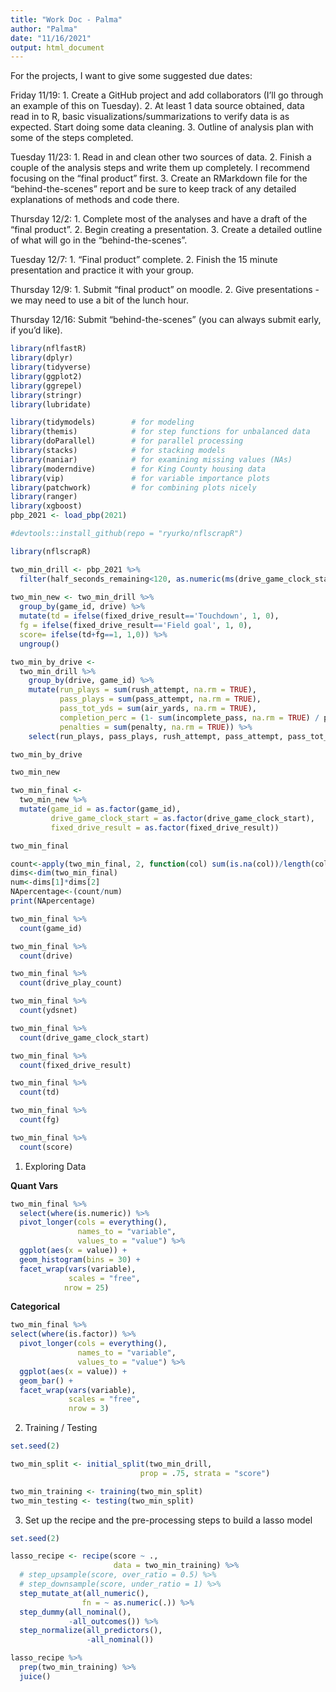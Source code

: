 ```yaml
---
title: "Work Doc - Palma"
author: "Palma"
date: "11/16/2021"
output: html_document
---
```



For the projects, I want to give some suggested due dates:

Friday 11/19: 1. Create a GitHub project and add collaborators (I'll go through an example of this on Tuesday). 2. At least 1 data source obtained,  data read in to R, basic visualizations/summarizations to verify data is as expected. Start doing some data cleaning. 3. Outline of analysis plan with some of the steps completed.

Tuesday 11/23: 1. Read in and clean other two sources of data. 2. Finish a couple of the analysis steps and write them up completely. I recommend focusing on the "final product" first. 3. Create an RMarkdown file for the "behind-the-scenes" report and be sure to keep track of any detailed explanations of methods and code there. 

Thursday 12/2: 1. Complete most of the analyses and have a draft of the "final product". 2. Begin creating a presentation. 3. Create a detailed outline of what will go in the "behind-the-scenes". 

Tuesday 12/7: 1. "Final product" complete. 2. Finish the 15 minute presentation and practice it with your group. 

Thursday 12/9: 1. Submit "final product" on moodle. 2. Give presentations - we may need to use a bit of the lunch hour. 

Thursday 12/16: Submit "behind-the-scenes" (you can always submit early, if you'd like). 


```r
library(nflfastR)
library(dplyr)
library(tidyverse)
library(ggplot2)
library(ggrepel)
library(stringr)
library(lubridate)

library(tidymodels)        # for modeling
library(themis)            # for step functions for unbalanced data
library(doParallel)        # for parallel processing
library(stacks)            # for stacking models
library(naniar)            # for examining missing values (NAs)
library(moderndive)        # for King County housing data
library(vip)               # for variable importance plots
library(patchwork)         # for combining plots nicely
library(ranger)
library(xgboost)
pbp_2021 <- load_pbp(2021)
```


```r
#devtools::install_github(repo = "ryurko/nflscrapR")
```


```r
library(nflscrapR)

```


```r
two_min_drill <- pbp_2021 %>% 
  filter(half_seconds_remaining<120, as.numeric(ms(drive_game_clock_start))<150) 
  
two_min_new <- two_min_drill %>% 
  group_by(game_id, drive) %>%
  mutate(td = ifelse(fixed_drive_result=='Touchdown', 1, 0),
  fg = ifelse(fixed_drive_result=='Field goal', 1, 0), 
  score= ifelse(td+fg==1, 1,0)) %>%
  ungroup()

```


```r
two_min_by_drive <- 
  two_min_drill %>%
    group_by(drive, game_id) %>%
    mutate(run_plays = sum(rush_attempt, na.rm = TRUE), 
           pass_plays = sum(pass_attempt, na.rm = TRUE), 
           pass_tot_yds = sum(air_yards, na.rm = TRUE), 
           completion_perc = (1- sum(incomplete_pass, na.rm = TRUE) / pass_plays), 
           penalties = sum(penalty, na.rm = TRUE)) %>%
    select(run_plays, pass_plays, rush_attempt, pass_attempt, pass_tot_yds, completion_perc, penalties, drive_yards_penalized, yards_gained)
```


```r
two_min_by_drive
```


```r
two_min_new
```

```r
two_min_final <- 
  two_min_new %>%
  mutate(game_id = as.factor(game_id), 
         drive_game_clock_start = as.factor(drive_game_clock_start), 
         fixed_drive_result = as.factor(fixed_drive_result))
```

```r
two_min_final
```

```r
count<-apply(two_min_final, 2, function(col) sum(is.na(col))/length(col))
dims<-dim(two_min_final)
num<-dims[1]*dims[2]
NApercentage<-(count/num) 
print(NApercentage)

```



```r
two_min_final %>%
  count(game_id)
```

```r
two_min_final %>%
  count(drive)
```

```r
two_min_final %>%
  count(drive_play_count)
```

```r
two_min_final %>%
  count(ydsnet)
```

```r
two_min_final %>%
  count(drive_game_clock_start)
```

```r
two_min_final %>%
  count(fixed_drive_result)
```


```r
two_min_final %>%
  count(td)
```

```r
two_min_final %>%
  count(fg)
```


```r
two_min_final %>%
  count(score)
```

1.  Exploring Data


**Quant Vars**

```r
two_min_final %>% 
  select(where(is.numeric)) %>% 
  pivot_longer(cols = everything(),
               names_to = "variable", 
               values_to = "value") %>% 
  ggplot(aes(x = value)) +
  geom_histogram(bins = 30) +
  facet_wrap(vars(variable), 
             scales = "free", 
            nrow = 25)

```

**Categorical**

```r
two_min_final %>%
select(where(is.factor)) %>% 
  pivot_longer(cols = everything(),
               names_to = "variable", 
               values_to = "value") %>% 
  ggplot(aes(x = value)) +
  geom_bar() +
  facet_wrap(vars(variable), 
             scales = "free", 
             nrow = 3)
```

2.  Training / Testing 


```r
set.seed(2)

two_min_split <- initial_split(two_min_drill, 
                             prop = .75, strata = "score")

two_min_training <- training(two_min_split)
two_min_testing <- testing(two_min_split)
```


3. Set up the recipe and the pre-processing steps to build a lasso model

```r
set.seed(2)

lasso_recipe <- recipe(score ~ ., 
                       data = two_min_training) %>% 
  # step_upsample(score, over_ratio = 0.5) %>%
  # step_downsample(score, under_ratio = 1) %>%
  step_mutate_at(all_numeric(), 
                fn = ~ as.numeric(.)) %>%
  step_dummy(all_nominal(), 
             -all_outcomes()) %>% 
  step_normalize(all_predictors(), 
                 -all_nominal())
```


```r
lasso_recipe %>% 
  prep(two_min_training) %>%
  juice() 
```




